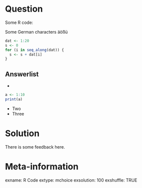 Question
========
Some R code:

Some German characters äößü

```r
dat <- 1:20
s <- 0
for (i in seq_along(dat)) {
  s <- s + dat[i]
}
```


Answerlist
----------
* 
```r
a <- 1:10
print(a)
```

* Two
* Three

Solution
========

There is some feedback here.

Meta-information
================
exname: R Code
extype: mchoice
exsolution: 100
exshuffle: TRUE

